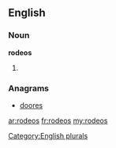 ==English==

===Noun===
'''rodeos'''

# {{plural of|[[rodeo]]}}

===Anagrams===
* [[doores#English|doores]]

[[Category:English plurals]]

[[ar:rodeos]]
[[fr:rodeos]]
[[my:rodeos]]
